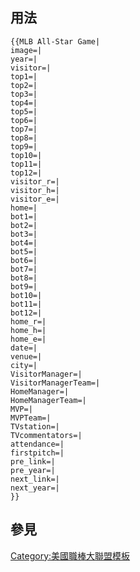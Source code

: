 <includeonly><!-- 在這裡加入模板的保護標識 --></includeonly><noinclude>{{template doc page viewed directly}}</noinclude>
<!-- 在本行下編輯模板說明 -->

== 用法 ==
<pre>
{{MLB All-Star Game|
image=|
year=|
visitor=|
top1=|
top2=|
top3=|
top4=|
top5=|
top6=|
top7=|
top8=|
top9=|
top10=|
top11=|
top12=|
visitor_r=|
visitor_h=|
visitor_e=|
home=|
bot1=|
bot2=|
bot3=|
bot4=|
bot5=|
bot6=|
bot7=|
bot8=|
bot9=|
bot10=|
bot11=|
bot12=|
home_r=|
home_h=|
home_e=|
date=|
venue=|
city=|
VisitorManager=|
VisitorManagerTeam=|
HomeManager=|
HomeManagerTeam=|
MVP=|
MVPTeam=|
TVstation=|
TVcommentators=|
attendance=|
firstpitch=|
pre_link=|
pre_year=|
next_link=|
next_year=|
}}
</pre>

== 參見 ==

<includeonly>
<!-- 本行下加入模板的分類 -->
[[Category:美國職棒大聯盟模板]]
<!-- 本行下加入模板的跨語言鏈接 -->
</includeonly>